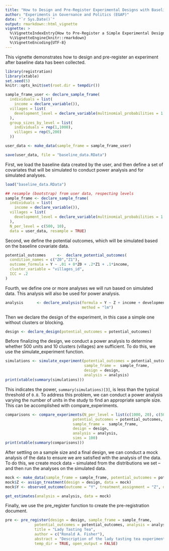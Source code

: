 ```yaml
---
title: "How to Design and Pre-Register Experimental Designs with Baseline Data"
author: "Experiments in Governance and Politics (EGAP)"
date: "`r Sys.Date()`"
output: rmarkdown::html_vignette
vignette: >
  %\VignetteIndexEntry{How to Pre-Register a Simple Experimental Design using the registration package}
  %\VignetteEngine{knitr::rmarkdown}
  %\VignetteEncoding{UTF-8}
---
```


This vignette demonstrates how to design and pre-register an experiment after baseline data has been collected.

```r
library(registration)
library(xtable)
set.seed(5)
knitr::opts_knit$set(root.dir = tempdir())
```

```r
sample_frame_user <- declare_sample_frame(
  individuals = list(
    income = declare_variable()),
  villages = list(
    development_level = declare_variable(multinomial_probabilities = 1:5/sum(1:5))
  ),
  group_sizes_by_level = list(
    individuals = rep(1,1000), 
    villages = rep(5,200)
  ))

user_data <- make_data(sample_frame = sample_frame_user)

save(user_data, file = "baseline_data.RData")
```

First, we load the baseline data created by the user, and then define a set of covariates that will be simulated to conduct power analysis and for simulated analyses.

```r
load("baseline_data.RData")

## resample (bootstrap) from user data, respecting levels
sample_frame <- declare_sample_frame(
  individuals = list(
    income = declare_variable()),
  villages = list(
    development_level = declare_variable(multinomial_probabilities = 1:5/sum(1:5))
  ),
  N_per_level = c(500, 10),
  data = user_data, resample = TRUE)
```
  
Second, we define the potential outcomes, which will be simulated based on the baseline covariate data.

```r
potential_outcomes     <-  declare_potential_outcomes(
  condition_names = c("Z0","Z1"),
  outcome_formula = Y ~ .01 + 0*Z0 + .2*Z1 + .1*income,
  cluster_variable = "villages_id",
  ICC = .2
)
```

Fourth, we define one or more analyses we will run based on simulated data. This analysis will also be used for power analysis.


```r
analysis      <- declare_analysis(formula = Y ~ Z + income + development_level, treatment_variable = "Z",
                                  method = "lm")
```

Then we declare the design of the experiment, in this case a simple one without clusters or blocking.

```r
design <- declare_design(potential_outcomes = potential_outcomes)
```

Before finalizing the design, we conduct a power analysis to determine whether 500 units and 10 clusters (villages) are sufficient. To do this, we use the simulate_experiment function.

```r
simulations <- simulate_experiment(potential_outcomes = potential_outcomes, 
                                   sample_frame =  sample_frame, 
                                   design = design, 
                                   analysis = analysis)
print(xtable(summary(simulations)))
```

This indicates the power, `summary(simulations)[3]`, is less than the typical threshold of `0.8`. To address this problem, we can conduct a power analysis varying the number of units in the study to find an appropriate sample size. This can be accomplished with compare_experiments.

```r
comparisons <- compare_experiments(N_per_level = list(c(1000, 20), c(500, 50), c(250, 100)),
                              potential_outcomes = potential_outcomes, 
                              sample_frame =  sample_frame, 
                              design = design, 
                              analysis = analysis, 
                              sims = 100)
print(xtable(summary(comparisons)))
```

After settling on a sample size and a final design, we can conduct a mock analysis of the data to ensure we are satisfied with the analysis of the data. To do this, we create mock data -- simulated from the distributions we set -- and then run the analyses on the simulated data.

```r
mock <- make_data(sample_frame = sample_frame, potential_outcomes = potential_outcomes)
mock$Z <- assign_treatment(design = design, data = mock)
mock$Y <- observed_outcome(outcome = "Y", treatment_assignment = "Z", data = mock)
```

```r
get_estimates(analysis = analysis, data = mock)
```

Finally, we use the pre_register function to create the pre-registration document.

```r
pre <- pre_register(design = design, sample_frame = sample_frame, 
             potential_outcomes = potential_outcomes, analysis = analysis, 
             title = "Lady Tasting Tea", 
             author = c("Ronald A. Fisher"), 
             abstract = "Description of the lady tasting tea experiment",
             temp_dir = TRUE, open_output = FALSE)
```
